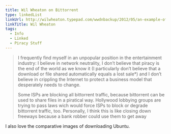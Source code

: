```yaml
---
title: Wil Wheaton on Bittorrent
type: linkedList
linkUrl: http://wilwheaton.typepad.com/wwdnbackup/2012/05/an-example-of-the-usefulness-of-bittorrent-for-entirely-legal-purposes.html
linkTitle: Wil Wheaton
tags:
  - Info
  - Linked
  - Piracy Stuff
---
```


> I frequently find myself in an unpopular position in the entertainment industry: I believe in network neutrality, I don’t believe that piracy is the end of the world as we know it (I particularly don’t believe that a download or file shared automatically equals a lost sale\*) and I don’t believe in crippling the Internet to protect a business model that desperately needs to change.
>
> Some ISPs are blocking all bittorrent traffic, because bittorrent can be used to share files in a piratical way. Hollywood lobbying groups are trying to pass laws wich would force ISPs to block or degrade bittorrent traffic, too. Personally, I think this is like closing down freeways because a bank robber could use them to get away

I also love the comparative images of downloading Ubuntu.
